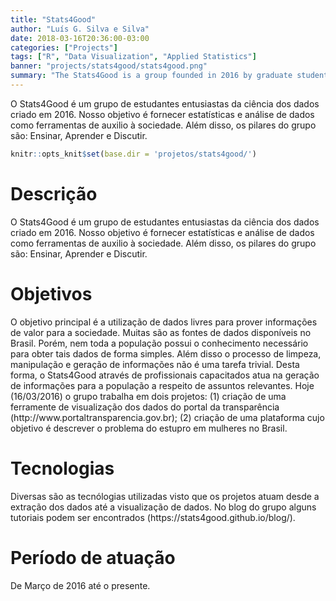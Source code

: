 ```yaml
---
title: "Stats4Good"
author: "Luís G. Silva e Silva"
date: 2018-03-16T20:36:00-03:00
categories: ["Projects"]
tags: ["R", "Data Visualization", "Applied Statistics"]
banner: "projects/stats4good/stats4good.png"
summary: "The Stats4Good is a group founded in 2016 by graduate students of the Statistics Department from Universidade Federal de Minas Gerais, located in Belo Horizonte, Brazil. The group has aimed to provide statistical analysis that can help the society. The Stats4Good principles are Teaching, Learning and Discussing."
---
```

O Stats4Good é um grupo de estudantes entusiastas da ciência dos dados criado em 2016. Nosso objetivo é fornecer estatísticas e análise de dados como ferramentas de auxilio à sociedade. Além disso, os pilares do grupo são: Ensinar, Aprender e Discutir.

```r
knitr::opts_knit$set(base.dir = 'projetos/stats4good/')
```

# Descrição

O Stats4Good é um grupo de estudantes entusiastas da ciência dos dados criado em 2016. Nosso objetivo é fornecer estatísticas e análise de dados como ferramentas de auxilio à sociedade. Além disso, os pilares do grupo são: Ensinar, Aprender e Discutir.

# Objetivos

O objetivo principal é a utilização de dados livres para prover informações de valor para a sociedade. Muitas são as fontes de dados disponíveis no Brasil. Porém, nem toda a população possui o conhecimento necessário para obter tais dados de forma simples. Além disso o processo de limpeza, manipulação e geração de informações não é uma tarefa trivial. Desta forma, o Stats4Good através de profissionais capacitados atua na geração de informações para a população a respeito de assuntos relevantes. Hoje (16/03/2016) o grupo trabalha em dois projetos: (1) criação de uma ferramente de visualização dos dados do portal da transparência (http://www.portaltransparencia.gov.br); (2) criação de uma plataforma cujo objetivo é descrever o problema do estupro em mulheres no Brasil.

# Tecnologias

Diversas são as tecnólogias utilizadas visto que os projetos atuam desde a extração dos dados até a visualização de dados. No blog do grupo alguns tutoriais podem ser encontrados (https://stats4good.github.io/blog/).

# Período de atuação

De Março de 2016 até o presente.